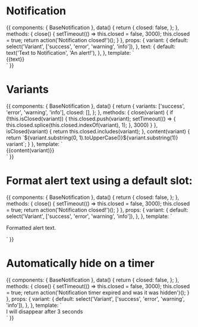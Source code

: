 
<Meta title="Components/Notifications" component={BaseNotification} />

# Notification

<Props of={BaseNotification} />

<Preview>
  <Story name="Default">
    {{
      components: {
        BaseNotification
      },
      data() {
        return {
          closed: false,
        };
      },
      methods: {
        close() {
          setTimeout(() => this.closed = false, 3000);
          this.closed = true;
          return action('Notification closed!')();
        }
      },
      props: {
        variant: {
          default: select('Variant', ['success', 'error', 'warning', 'info']),
        },
        text: {
          default: text('Text to Notification', 'An alert!'),
        },
      },
      template: `
        <div class="mx-auto max-w-lg pt-6">
          <BaseNotification
            v-if="!closed"
            :variant="variant"
            @closet="close()"
            :autoHide="false"
          >
            {{text}}
          </BaseNotification>
        </div>`
    }}
  </Story>
</Preview>

# Variants

<Preview>
  <Story name="Variants">
    {{
      components: {
        BaseNotification
      },
      data() {
        return {
          variants: ['success', 'error', 'warning', 'info'],
          closed: [],
        };
      },
      methods: {
        close(variant) {
          if (!this.isClosed(variant)) {
            this.closed.push(variant);
            setTimeout(() => {
              this.closed.splice(this.closed.indexOf(variant), 1);
            }, 3000)
          }
        },
        isClosed(variant) {
          return this.closed.includes(variant);
        },
        content(variant) {
          return `${variant.substring(0, 1).toUpperCase()}${variant.substring(1)} variant`;
        }
      },
      template: `
        <div class="mx-auto max-w-lg pt-6">
          <BaseNotification
            v-for="variant in variants"
            v-if="!isClosed(variant)"
            class="mb-2"
            :variant="variant"
            @close="close(variant)"
            :autoHide="false"
          >
            {{content(variant)}}
          </BaseNotification>
        </div>`
    }}
  </Story>
</Preview>

# Format alert text using a default slot:

<Preview>
  <Story name="Formatted alert text">
    {{
      components: {
        BaseNotification
      },
      data() {
        return {
          closed: false,
        };
      },
      methods: {
        close() {
          setTimeout(() => this.closed = false, 3000);
          this.closed = true;
          return action('Notification closed!')();
        }
      },
      props: {
        variant: {
          default: select('Variant', ['success', 'error', 'warning', 'info']),
        },
      },
      template: `
        <div class="mx-auto max-w-lg pt-6">
          <BaseNotification
            v-if="!closed"
            :variant="variant"
            @close="close()"
            :autoHide="false"
          >
            <p class="font-bold text-red-200 text-xs italic">
              Formatted alert text.
            </p>
          </BaseNotification>
        </div>`
    }}
  </Story>
</Preview>

# Automatically hide on a timer

<Preview>
  <Story name="Hide on timer">
    {{
      components: {
        BaseNotification
      },
      data() {
        return {
          closed: false,
        };
      },
      methods: {
        close() {
          setTimeout(() => this.closed = false, 3000);
          this.closed = true;
          return action('Notification timer expired and was it was hidden')();
        }
      },
      props: {
        variant: {
          default: select('Variant', ['success', 'error', 'warning', 'info']),
        },
      },
      template: `
        <div class="mx-auto max-w-lg pt-6">
          <BaseNotification
            v-if="!closed"
            :variant="variant"
            @close="close()"
            :hideTime="3000"
            autoHide
          >
            I will disappear after 3 seconds
          </BaseNotification>
        </div>`
    }}
  </Story>
</Preview>

